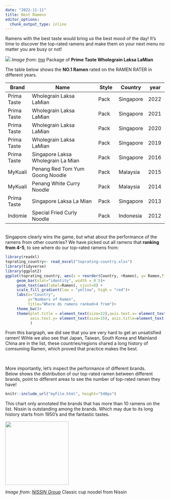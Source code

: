 ```yaml
---
date: "2022-11-11"
title: Best Ramens
editor_options: 
  chunk_output_type: inline
---
```


Ramens with the best taste would bring us the best mood of the day! It's time to discover the top-rated ramens and make them on your next menu no matter you are busy or not! 

![](laksa.jpg)
*Image from:* [*tnp*](https://tnp.sg/) Package of **Prime Taste Wholegrain Laksa LaMian**

The table below shows the **NO.1 Ramen** rated on the RAMEN RATER in different years. 

| **Brand**   | **Name**                           | **Style** | **Country** | **year** |
|-------------|------------------------------------|-----------|-------------|----------|
| Prima Taste | Wholegrain Laksa LaMian            | Pack      | Singapore   | 2022     |
| Prima Taste | Wholegrain Laksa LaMian            | Pack      | Singapore   | 2021     |
| Prima Taste | Wholegrain Laksa LaMian            | Pack      | Singapore   | 2020     |
| Prima Taste | Wholegrain Laksa LaMian            | Pack      | Singapore   | 2019     |
| Prima Taste | Singapore Laksa Wholegrain La Mian | Pack      | Singapore   | 2016     |
| MyKuali     | Penang Red Tom Yum Goong Noodle    | Pack      | Malaysia    | 2015     |
| MyKuali     | Penang White Curry Noodle          | Pack      | Malaysia    | 2014     |
| Prima Taste | Singapore Laksa La Mian            | Pack      | Singapore   | 2013     |
| Indomie     | Special Fried Curly Noodle         | Pack      | Indonesia   | 2012     |

<br/>
Singapore clearly wins the game, but what about the performance of the ramens from other countries? We have picked out all ramens that **ranking from 4-5**, to see where do our top-rated ramens from:

```R
library(readxl)
toprating_country<- read_excel("toprating-country.xlsx")
library(tidyverse)
library(ggplot2)
ggplot(toprating_country, aes(x = reorder(Country, +Ramen), y= Ramen,fill=Ramen))+
     geom_bar(stat="identity", width = 0.5)+
     geom_text(aes(label=Ramen), vjust=0) +
     scale_fill_gradient(low = "yellow", high = "red")+
     labs(x="Country",
          y="Numbers of Ramen", 
          title="Where do ramens ranked>4 from")+ 
     theme_bw()+
     theme(plot.title = element_text(size=22),axis.text.x= element_text(size=12,angle=60),
           axis.text.y= element_text(size=15), axis.title=element_text(size=18)
           )

```

From this bargraph, we did see that you are very hard to get an unsatisfied ramen! Wihle we also see that Japan, Taiwan, South Korea and Mainland China are in the list, these countries/regions shared a long history of comsuming Ramen, which proved that practice makes the best. 

<br/>

More importantly, let's inspect the performance of different brands.  
Below shows the distribution of our top-rated ramen between different brands, point to different areas to see the number of top-rated ramen they have!

```r
knitr::include_url("myFile.html", height="540px")
```
This chart only annotated the brands that has more than 10 ramens on the list. Nissin is outstanding among the brands. Which may due to its long  history starts from 1950's and the fantastic tastes.

<img src="nissin01.jpg" width="200">  

*Image from:* [*NISSIN Group*](https://www.nissin.com/en_jp/about/history/) Classic cup noodel from Nissin
